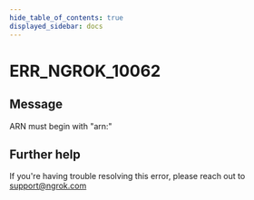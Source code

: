 ```yaml
---
hide_table_of_contents: true
displayed_sidebar: docs
---
```



# ERR_NGROK_10062

## Message

ARN must begin with "arn:"

<ErrorDetails error="err_ngrok_10062" />

## Further help

If you're having trouble resolving this error, please reach out to [support@ngrok.com](mailto:support@ngrok.com?subject=Help%20with%20ERR_NGROK_10062)
